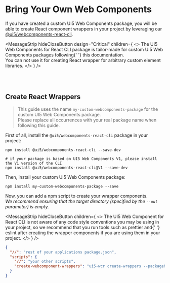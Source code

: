 
<Meta title="Bring Your Own Web Components" />

# Bring Your Own Web Components

<TableOfContent />

If you have created a custom UI5 Web Components package, you will be able to create React component wrappers in your project by leveraging our [@ui5/webcomponents-react-cli](http://npmjs.com/package/@ui5/webcomponents-react-cli).

<MessageStrip
  hideCloseButton
  design="Critical"
  children={
    <>
      The UI5 Web Components for React CLI package is tailor-made for custom UI5 Web Components packages following{' '}
      <Link href="https://sap.github.io/ui5-webcomponents/docs/development/">this documentation</Link>. <br />
      You can not use it for creating React wrapper for arbitrary custom element libraries.
    </>
  }
/>

<br />
<br />

## Create React Wrappers

> This guide uses the name `my-custom-webcomponents-package` for the custom UI5 Web Components package. <br />
> Please replace all occurrences with your real package name when following this guide.

First of all, install the `@ui5/webcomponents-react-cli` package in your project:

```shell
npm install @ui5/webcomponents-react-cli --save-dev

# if your package is based on UI5 Web Components V1, please install the V1 version of the CLI
npm install @ui5/webcomponents-react-cli@V1 --save-dev
```

Then, install your custom UI5 Web Components package:

```shell
npm install my-custom-webcomponents-package --save
```

Now, you can add a npm script to create your wrapper components.<br />
_We recommend ensuring that the target directory (specified by the `--out` parameter) is empty._

<MessageStrip
  hideCloseButton
  children={
    <>
      The UI5 Web Component for React CLI is not aware of any code style conventions you may be using in your project, so we recommend that you run tools such as <Link href="https://prettier.io/">prettier</Link> and{' '}
      <Link href="https://eslint.org/">eslint</Link> after creating the wrapper components if you are using them in your project.
    </>
  }
/>

```json
{
  "//": "rest of your applications package.json",
  "scripts": {
    "//": "your other scripts",
    "create-webcomponent-wrappers": "ui5-wcr create-wrappers --packageName my-custom-webcomponents-package --out ./any/directory/in/your/project"
  }
}
```

<Footer />
